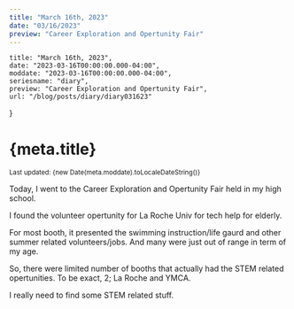 ```yaml
---
title: "March 16th, 2023"
date: "03/16/2023"
preview: "Career Exploration and Opertunity Fair"
---
```



    title: "March 16th, 2023",
    date: "2023-03-16T00:00:00.000-04:00",
    moddate: "2023-03-16T00:00:00.000-04:00",
    seriesname: "diary",
    preview: "Career Exploration and Opertunity Fair",
    url: "/blog/posts/diary/diary031623"
}

<Head>
    <title>kenryuS - {meta.title}</title>
    <link rel="icon" href="/icon.jpeg" />
</Head>
<TheSEO title={meta.title} description={meta.preview} currentURL={meta.url} isArticle={true}
    articleInfo={{
        pubTime: meta.date,
        modTime: meta.moddate,
        tags: ["Diary"]
    }}
/>
<div className={mdStyle.Article}>
<h1>{meta.title}</h1>
<small>Last updated: {new Date(meta.moddate).toLocaleDateString()}</small>

Today, I went to the Career Exploration and Opertunity Fair held in my high school.

I found the volunteer opertunity for La Roche Univ for tech help for elderly.

For most booth, it presented the swimming instruction/life gaurd and other summer related volunteers/jobs. And many were just out of range in term of my age.

So, there were limited number of booths that actually had the STEM related opertunities. To be exact, 2; La Roche and YMCA.

I really need to find some STEM related stuff.

<GoBackBtn series="diary" /></div>
